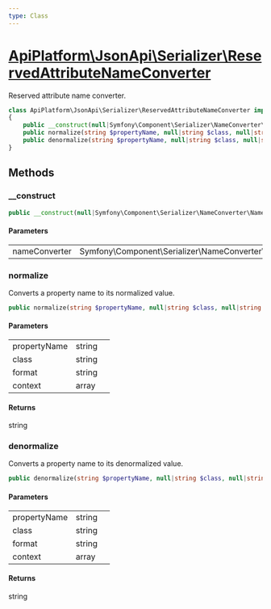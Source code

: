 ```yaml
---
type: Class
---
```


# [ApiPlatform\JsonApi\Serializer\ReservedAttributeNameConverter](/docs/v3.2/reference/JsonApi/Serializer/ReservedAttributeNameConverter)

Reserved attribute name converter.


```php
class ApiPlatform\JsonApi\Serializer\ReservedAttributeNameConverter implements Symfony\Component\Serializer\NameConverter\AdvancedNameConverterInterface, Symfony\Component\Serializer\NameConverter\NameConverterInterface
{
    public __construct(null|Symfony\Component\Serializer\NameConverter\NameConverterInterface $nameConverter)
    public normalize(string $propertyName, null|string $class, null|string $format, array $context): string
    public denormalize(string $propertyName, null|string $class, null|string $format, array $context): string
}
```
## Methods

### __construct



```php
public __construct(null|Symfony\Component\Serializer\NameConverter\NameConverterInterface $nameConverter)
```

#### Parameters

<table><tbody>
<tr><td>nameConverter</td><td>Symfony\Component\Serializer\NameConverter\NameConverterInterface</td><td></td></tr>
</tbody>
</table>

### normalize

Converts a property name to its normalized value.

```php
public normalize(string $propertyName, null|string $class, null|string $format, array $context): string
```

#### Parameters

<table><tbody>
<tr><td>propertyName</td><td>string</td><td></td></tr><tr><td>class</td><td>string</td><td></td></tr><tr><td>format</td><td>string</td><td></td></tr><tr><td>context</td><td>array</td><td></td></tr>
</tbody>
</table>

#### Returns

string

### denormalize

Converts a property name to its denormalized value.

```php
public denormalize(string $propertyName, null|string $class, null|string $format, array $context): string
```

#### Parameters

<table><tbody>
<tr><td>propertyName</td><td>string</td><td></td></tr><tr><td>class</td><td>string</td><td></td></tr><tr><td>format</td><td>string</td><td></td></tr><tr><td>context</td><td>array</td><td></td></tr>
</tbody>
</table>

#### Returns

string
